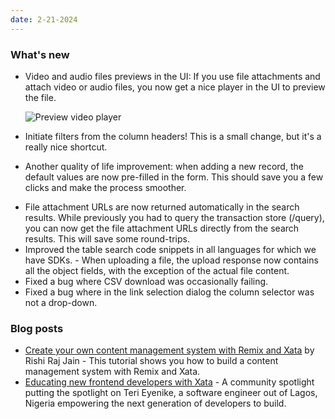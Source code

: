 ```yaml
---
date: 2-21-2024
---
```


### What's new

- Video and audio files previews in the UI: If you use file attachments and attach video or audio files, you now get a nice player in the UI to preview the file.

  ![Preview video player](images/preview_video.png)

- Initiate filters from the column headers! This is a small change, but it's a really nice shortcut.
- Another quality of life improvement: when adding a new record, the default values are now pre-filled in the form. This should save you a few clicks and make the process smoother.

<ArticleVideo
  platform="html"
  src="https://us-east-1.storage.xata.sh/labrlg4kc97fndpb6ks39uo2m8"
  width="1280"
  height="720"
/>
- File attachment URLs are now returned automatically in the search results. While previously you had to query the transaction
store (/query), you can now get the file attachment URLs directly from the search results. This will save some round-trips.
- Improved the table search code snippets in all languages for which we have SDKs. - When uploading a file, the upload response
now contains all the object fields, with the exception of the actual file content.
- Fixed a bug where CSV download was occasionally failing.
- Fixed a bug where in the link selection dialog the column selector was not a drop-down.

### Blog posts

- [Create your own content management system with Remix and Xata](https://xata.io/blog/content-management-system-remix-xata) by Rishi Raj Jain - This tutorial shows you how to build a content management system with Remix and Xata.
- [Educating new frontend developers with Xata](https://xata.io/blog/community-spotlight-educating-frontend-developers) - A community spotlight putting the spotlight on Teri Eyenike, a software engineer out of Lagos, Nigeria empowering the next generation of developers to build.
